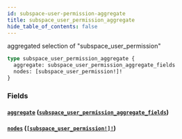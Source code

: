```yaml
---
id: subspace-user-permission-aggregate
title: subspace_user_permission_aggregate
hide_table_of_contents: false
---
```


aggregated selection of "subspace_user_permission"

```graphql
type subspace_user_permission_aggregate {
  aggregate: subspace_user_permission_aggregate_fields
  nodes: [subspace_user_permission!]!
}
```

### Fields

#### [`aggregate`](#) ([`subspace_user_permission_aggregate_fields`](../objects/subspace-user-permission-aggregate-fields))

#### [`nodes`](#) ([`[subspace_user_permission!]!`](../objects/subspace-user-permission))
